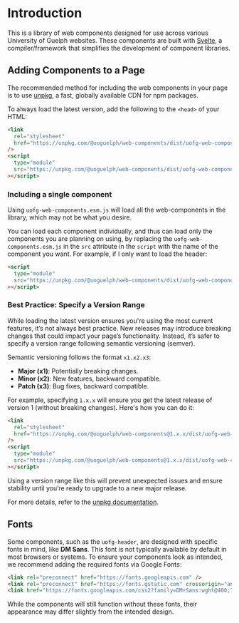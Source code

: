 
<Meta title="Web Components/Getting Started" />

# Introduction

This is a library of web components designed for use across various University of Guelph websites. These components are built with [Svelte](https://svelte.dev/), a compiler/framework that simplifies the development of component libraries.

## Adding Components to a Page

The recommended method for including the web components in your page is to use [unpkg](https://www.unpkg.com), a fast, globally available CDN for npm packages.

To always load the latest version, add the following to the `<head>` of your HTML:

```html
<link
  rel="stylesheet"
  href="https://unpkg.com/@uoguelph/web-components/dist/uofg-web-components/uofg-web-components.css"
/>
<script
  type="module"
  src="https://unpkg.com/@uoguelph/web-components/dist/uofg-web-components/uofg-web-components.esm.js"
></script>
```

### Including a single component

Using `uofg-web-components.esm.js` will load all the web-components in the library, which may not be what you desire.

You can load each component individually, and thus can load only the components you are planning on using, by replacing the `uofg-web-components.esm.js` in the `src` attribute in the `script` with the name of the component you want. For example, if I only want to load the header:

```html
<script
  type="module"
  src="https://unpkg.com/@uoguelph/web-components/dist/uofg-web-components/uofg-header.esm.js"
></script>
```

### Best Practice: Specify a Version Range

While loading the latest version ensures you're using the most current features, it’s not always best practice. New releases may introduce breaking changes that could impact your page’s functionality. Instead, it’s safer to specify a version range following semantic versioning (semver).

Semantic versioning follows the format `x1.x2.x3`:

- **Major (x1)**: Potentially breaking changes.
- **Minor (x2)**: New features, backward compatible.
- **Patch (x3)**: Bug fixes, backward compatible.

For example, specifying `1.x.x` will ensure you get the latest release of version 1 (without breaking changes). Here's how you can do it:

```html
<link
  rel="stylesheet"
  href="https://unpkg.com/@uoguelph/web-components@1.x.x/dist/uofg-web-components/uofg-web-components.css"
/>
<script
  type="module"
  src="https://unpkg.com/@uoguelph/web-components@1.x.x/dist/uofg-web-components/uofg-web-components.esm.js"
></script>
```

Using a version range like this will prevent unexpected issues and ensure stability until you’re ready to upgrade to a new major release.

For more details, refer to the [unpkg documentation](https://www.unpkg.com).

## Fonts

Some components, such as the `uofg-header`, are designed with specific fonts in mind, like **DM Sans**.
This font is not typically available by default in most browsers or systems.
To ensure your components look as intended, we recommend adding the required fonts via Google Fonts:

```html
<link rel="preconnect" href="https://fonts.googleapis.com" />
<link rel="preconnect" href="https://fonts.gstatic.com" crossorigin="anonymous" />
<link href="https://fonts.googleapis.com/css2?family=DM+Sans:wght@400;700&display=swap" rel="stylesheet" />
```

While the components will still function without these fonts, their appearance may differ slightly from the intended design.
